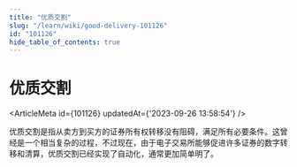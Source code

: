 ```yaml
---
title: "优质交割"
slug: "/learn/wiki/good-delivery-101126"
id: "101126"
hide_table_of_contents: true
---
```



# 优质交割

<ArticleMeta id={101126} updatedAt={'2023-09-26 13:58:54'} />
<div className='border-solid border-b border-t-0 my-4 border-[var(--ifm-color-gray-300)]' />

优质交割是指从卖方到买方的证券所有权转移没有阻碍，满足所有必要条件。这曾经是一个相当复杂的过程，不过现在，由于电子交易所能够促进许多证券的数字转移和清算，优质交割已经实现了自动化，通常更加简单明了。
